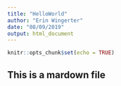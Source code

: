 ```yaml
---
title: "HelloWorld"
author: "Erin Wingerter"
date: "08/09/2019"
output: html_document
---
```


```r
knitr::opts_chunk$set(echo = TRUE)
```

## This is a mardown file
